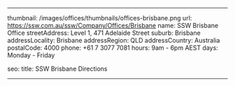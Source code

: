 ---

thumbnail: /images/offices/thumbnails/offices-brisbane.png
url: https://ssw.com.au/ssw/Company/Offices/Brisbane
name: SSW Brisbane Office
streetAddress: Level 1, 471 Adelaide Street
suburb: Brisbane
addressLocality: Brisbane
addressRegion: QLD
addressCountry: Australia
postalCode: 4000
phone: +61 7 3077 7081
hours: 9am - 6pm AEST
days: Monday - Friday

seo:
  title: SSW Brisbane Directions

---